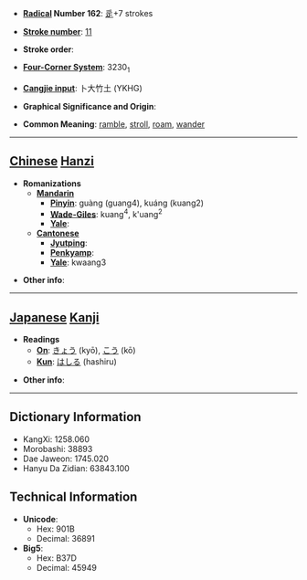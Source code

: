 * '''[[Wiktionary:Chinese radical index| Radical]] Number 162''': [[Wiktionary:Chinese radical index 辵|辵]]+7 strokes

* '''[[Wiktionary:Chinese total strokes index|Stroke number]]''': [[Wiktionary:Chinese total strokes index 11|11]]

* '''Stroke order''': 

* '''[[Wiktionary:Chinese four corner index|Four-Corner System]]''': 3230<sub>1</sub>

* '''[[Wiktionary:Chinese Cangjie index|Cangjie input]]''': 卜大竹土 (YKHG)

* '''Graphical Significance and Origin''': 

* '''Common Meaning''': [[ramble]], [[stroll]], [[roam]], [[wander]]

----

== [[Chinese]] [[Hanzi]] ==

* '''Romanizations'''
** '''[[Mandarin]]'''
*** '''[[Pinyin]]''': guàng (guang4), kuáng (kuang2)
*** '''[[Wade-Giles]]''': kuang<sup>4</sup>, k'uang<sup>2</sup>
*** '''[[Yale]]''': 
** '''[[Cantonese]]'''
*** '''[[Jyutping]]''':
*** '''[[Penkyamp]]''': 
*** '''[[Yale]]''': kwaang3

* '''Other info''': 

----

== [[Japanese]] [[Kanji]] ==

* '''Readings'''
** '''[[On]]''': [[きょう]] (kyō), [[こう]] (kō)
** '''[[Kun]]''': [[はしる]] (hashiru)

* '''Other info''':  

----

== Dictionary Information ==

* KangXi: 1258.060
* Morobashi: 38893
* Dae Jaweon: 1745.020
* Hanyu Da Zidian: 63843.100

== Technical Information ==

* '''Unicode''':
** Hex: 901B
** Decimal: 36891
* '''Big5''':
** Hex: B37D
** Decimal: 45949